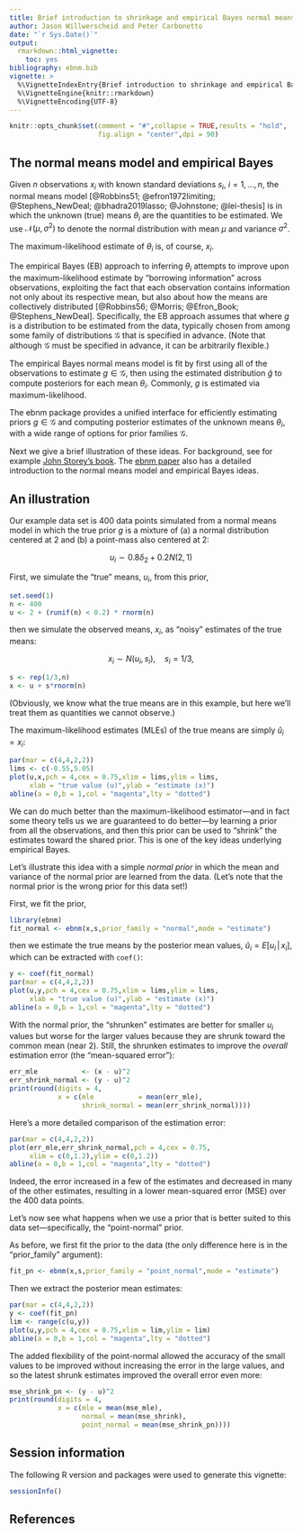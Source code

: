 ```yaml
---
title: Brief introduction to shrinkage and empirical Bayes normal means
author: Jason Willwerscheid and Peter Carbonetto
date: "`r Sys.Date()`"
output: 
  rmarkdown::html_vignette:
    toc: yes
bibliography: ebnm.bib
vignette: >
  %\VignetteIndexEntry{Brief introduction to shrinkage and empirical Bayes normal means}
  %\VignetteEngine{knitr::rmarkdown}
  %\VignetteEncoding{UTF-8}
---
```


```r
knitr::opts_chunk$set(comment = "#",collapse = TRUE,results = "hold",
                      fig.align = "center",dpi = 90)
```

## The normal means model and empirical Bayes

Given $n$ observations $x_i$ with known standard deviations $s_i$, $i
= 1, \dots, n$, the normal means model
[@Robbins51; @efron1972limiting; @Stephens_NewDeal; @bhadra2019lasso;
@Johnstone; @lei-thesis] is
\begin{equation}
x_i \overset{\text{ind.}}{\sim} \mathcal{N}(\theta_i, s_i^2),
\end{equation}
in which the unknown (true) means $\theta_i$ are the quantities
to be estimated. We use
$\mathcal{N}(\mu, \sigma^2)$ to denote the normal distribution with
mean $\mu$ and variance $\sigma^2$.

The maximum-likelihood estimate of $\theta_i$ is, of course, $x_i$.

The empirical Bayes (EB) approach to inferring $\theta_i$ attempts to
improve upon the maximum-likelihood estimate by "borrowing
information" across observations, exploiting the fact that each
observation contains information not only about its respective mean,
but also about how the means are collectively distributed
[@Robbins56; @Morris; @Efron_Book; @Stephens_NewDeal].  Specifically,
the EB approach assumes that
\begin{equation}
\theta_i \overset{\text{ind.}}{\sim} g \in \mathcal{G},
\end{equation}
where $g$ is a distribution to be estimated from the data, typically
chosen from among some family of distributions $\mathcal{G}$ that is
specified in advance. (Note that although $\mathcal{G}$ must be
specified in advance, it can be arbitrarily flexible.)

The empirical Bayes normal means model is fit by first using
all of the observations to estimate $g \in \mathcal{G}$, then using
the estimated distribution $\hat{g}$ to compute posteriors for each
mean $\theta_i$. Commonly, $g$ is estimated via maximum-likelihood.

The ebnm package provides a unified interface for efficiently
estimating priors $g \in \mathcal{G}$ and computing posterior
estimates of the unknown means $\theta_i$, with a wide range of
options for prior families $\mathcal{G}$.

Next we give a brief illustration of these ideas. For background, see
for example [John Storey's book][storey-book]. The
[ebnm paper][ebnm-paper] also has a detailed introduction to
the normal means model and empirical Bayes ideas.

## An illustration

Our example data set is 400 data points simulated from a normal means
model in which the true prior $g$ is a mixture of (a) a normal
distribution centered at 2 and (b) a point-mass also centered
at 2:

$$
u_i \sim 0.8\delta_2 + 0.2 N(2,1)
$$

First, we simulate the "true" means, $u_i$, from this prior,

```r
set.seed(1)
n <- 400
u <- 2 + (runif(n) < 0.2) * rnorm(n)
```

then we simulate the observed means, $x_i$, as "noisy" estimates of the
true means:

$$
x_i \sim N(u_i,s_i), \quad s_i = 1/3,
$$

```r
s <- rep(1/3,n)
x <- u + s*rnorm(n)
```

(Obviously, we know what the true means are in this example, but here
we'll treat them as quantities we cannot observe.)

The maximum-likelihood estimates (MLEs) of the true means are simply
$\hat{u}_i = x_i$:

```r
par(mar = c(4,4,2,2))
lims <- c(-0.55,5.05)
plot(u,x,pch = 4,cex = 0.75,xlim = lims,ylim = lims,
     xlab = "true value (u)",ylab = "estimate (x)")
abline(a = 0,b = 1,col = "magenta",lty = "dotted")
```

We can do much better than the maximum-likelihood estimator—and in
fact some theory tells us we are guaranteed to do better—by learning a
prior from all the observations, and then this prior can be used to
"shrink" the estimates toward the shared prior. This is one of the key
ideas underlying empirical Bayes.

Let's illustrate this idea with a simple *normal prior* in which the
mean and variance of the normal prior are learned from the
data. (Let's note that the normal prior is the wrong prior for this
data set!)

First, we fit the prior,

```r
library(ebnm)
fit_normal <- ebnm(x,s,prior_family = "normal",mode = "estimate")
```

then we estimate the true means by the posterior mean values,
$\hat{u}_i = E[u_i \,|\, x_i]$, which can be extracted with
`coef()`:

```r
y <- coef(fit_normal)
par(mar = c(4,4,2,2))
plot(u,y,pch = 4,cex = 0.75,xlim = lims,ylim = lims,
     xlab = "true value (u)",ylab = "estimate (x)")
abline(a = 0,b = 1,col = "magenta",lty = "dotted")
```

With the normal prior, the "shrunken" estimates are better for smaller
$u_i$ values but worse for the larger values because they are shrunk
toward the common mean (near 2). Still, the shrunken estimates to
improve the *overall* estimation error (the "mean-squared error"):

```r
err_mle           <- (x - u)^2
err_shrink_normal <- (y - u)^2
print(round(digits = 4,
            x = c(mle           = mean(err_mle),
                  shrink_normal = mean(err_shrink_normal))))
```

Here's a more detailed comparison of the estimation error:

```r
par(mar = c(4,4,2,2))
plot(err_mle,err_shrink_normal,pch = 4,cex = 0.75,
     xlim = c(0,1.2),ylim = c(0,1.2))
abline(a = 0,b = 1,col = "magenta",lty = "dotted")
```

Indeed, the error increased in a few of the estimates and decreased in
many of the other estimates, resulting in a lower mean-squared
error (MSE) over the 400 data points.

Let's now see what happens when we use a prior that is better suited
to this data set—specifically, the "point-normal" prior.

As before, we first fit the prior to the data (the only difference
here is in the "prior_family" argument):

```r
fit_pn <- ebnm(x,s,prior_family = "point_normal",mode = "estimate")
```

Then we extract the posterior mean estimates:

```r
par(mar = c(4,4,2,2))
y <- coef(fit_pn)
lim <- range(c(u,y))
plot(u,y,pch = 4,cex = 0.75,xlim = lim,ylim = lim)
abline(a = 0,b = 1,col = "magenta",lty = "dotted")
```

The added flexibility of the point-normal allowed the accuracy of the
small values to be improved without increasing the error in the large
values, and so the latest shrunk estimates improved the overall error
even more:

```r
mse_shrink_pn <- (y - u)^2
print(round(digits = 4,
            x = c(mle = mean(mse_mle),
                  normal = mean(mse_shrink),
				  point_normal = mean(mse_shrink_pn))))
```

## Session information

The following R version and packages were used to generate this vignette:

```r
sessionInfo()
```

## References

[ebnm-paper]: https://arxiv.org/abs/2110.00152
[storey-book]: https://jdstorey.org/fas
